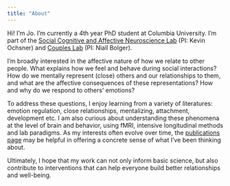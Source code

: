 ```yaml
---
title: "About"
---
```


Hi! I'm Jo. I'm currently a 4th year PhD student at Columbia University. I'm part of the [Social Cognitive and Affective Neuroscience Lab](https://www.ochsnerscanlab.org/) (PI: Kevin Ochsner) and [Couples Lab](https://columbiacoupleslab.weebly.com/) (PI: Niall Bolger).

I'm broadly interested in the affective nature of how we relate to other people. What explains how we feel and behave during social interactions? How do we mentally represent (close) others and our relationships to them, and what are the affective consequences of these representations? How and why do we respond to others’ emotions?

To address these questions, I enjoy learning from a variety of literatures: emotion regulation, close relationships, mentalizing, attachment, development etc. I am also curious about understanding these phenomena at the level of brain and behavior, using fMRI, intensive longitudinal methods and lab paradigms. As my interests often evolve over time, the [publications page](https://johezz.github.io/publications.html) may be helpful in offering a concrete sense of what I’ve been thinking about.

Ultimately, I hope that my work can not only inform basic science, but also contribute to interventions that can help everyone build better relationships and well-being.
